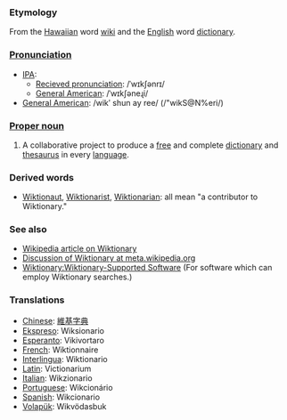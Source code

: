 ===Etymology===
From the [[Hawaiian]] word [[wiki]] and the [[English]] word [[dictionary]].

=== [[Pronunciation]] ===
*[[International Phonetic Alphabet|IPA]]:
**[[Recieved pronunciation]]: /ˈwɪkʃənrɪ/
**[[w:American English|General American]]: /ˈwɪkʃəneɻi/
*[[General American]]: /wikʹ shun ay ree/ (/"wikS@N%eri/)

===[[Proper noun]]===
# A collaborative project to produce a [[free]] and complete [[dictionary]] and [[thesaurus]] in every [[language]].

===Derived words===
*[[Wiktionaut]], [[Wiktionarist]], [[Wiktionarian]]: all mean "a contributor to Wiktionary."

=== See also ===
* [[w:Wiktionary|Wikipedia article on Wiktionary]]
* [[m:Wiktionary|Discussion of Wiktionary at meta.wikipedia.org]]
* [[Wiktionary:Wiktionary-Supported Software]]  (For software which can employ Wiktionary searches.)

=== Translations ===
*[[Chinese]]: [[維基]][[字典]]
*[[Ekspreso]]: Wiksionario
*[[Esperanto]]: Vikivortaro
*[[French]]: Wiktionnaire
*[[Interlingua]]: Wiktionario
*[[Latin]]: Victionarium
*[[Italian]]: Wikzionario
*[[Portuguese]]: Wikcionário
*[[Spanish]]: Wikcionario
*[[Volapük]]: Wikvödasbuk